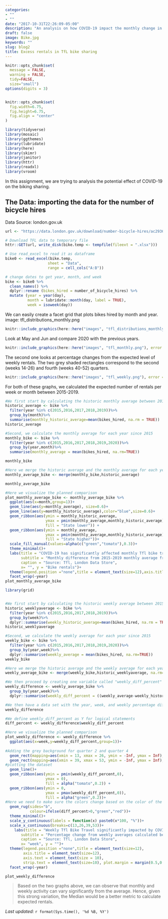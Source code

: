 ```yaml
---
categories:
- ""
- ""
date: "2017-10-31T22:26:09-05:00"
description: "An analysis on how COVID-19 impact the monthly change in TfL bike rentals"
draft: false
image: Bike.jpg
keywords: ""
slug: blog2
title: Excess rentals in TfL bike sharing
---
```


```r
knitr::opts_chunk$set(
  message = FALSE, 
  warning = FALSE, 
  tidy=FALSE,     
  size="small")   
options(digits = 3)


knitr::opts_chunk$set(
  fig.width=6.75, 
  fig.height=6.75,
  fig.align = "center"
)
```


```r
library(tidyverse)
library(mosaic)
library(ggthemes)
library(lubridate)
library(here)
library(skimr)
library(janitor)
library(httr)
library(readxl)
library(vroom)
```

In this assignment, we are trying to analysis the potential effect of COVID-19 on the biking sharing.

## The Data: importing the data for the number of bicycle hires
Data Source: london.gov.uk


```r
url <- "https://data.london.gov.uk/download/number-bicycle-hires/ac29363e-e0cb-47cc-a97a-e216d900a6b0/tfl-daily-cycle-hires.xlsx"

# Download TFL data to temporary file
httr::GET(url, write_disk(bike.temp <- tempfile(fileext = ".xlsx")))
```

```r
# Use read_excel to read it as dataframe
bike0 <- read_excel(bike.temp,
                   sheet = "Data",
                   range = cell_cols("A:B"))

# change dates to get year, month, and week
bike <- bike0 %>% 
  clean_names() %>% 
  dplyr::rename (bikes_hired = number_of_bicycle_hires) %>% 
  mutate (year = year(day),
          month = lubridate::month(day, label = TRUE),
          week = isoweek(day))
```


We can easily create a facet grid that plots bikes hired by month and year.
image: tfl_distributions_monthly.png

```r
knitr::include_graphics(here::here("images", "tfl_distributions_monthly.png"), error = FALSE)
```

Look at May and Jun and compare 2020 with the previous years.

```r
knitr::include_graphics(here::here("images", "tfl_monthly.png"), error = FALSE)
```

The second one looks at percentage changes from the expected level of weekly rentals. The two grey shaded rectangles correspond to the second (weeks 14-26) and fourth (weeks 40-52) quarters.

```r
knitr::include_graphics(here::here("images", "tfl_weekly.png"), error = FALSE)
```

For both of these graphs, we calculated the expected number of rentals per week or month between 2015-2019.


```r
#We first start by calculating the historic monthly average between 2015 and 2019
historic_average <- bike %>%
  filter(year %in% c(2015,2016,2017,2018,2019))%>%
  group_by(month)%>%
  summarise(monthly_historic_average=mean(bikes_hired, na.rm = TRUE))
historic_average

#Second, we calculate the monthly average for each year since 2015
monthly_bike <- bike %>%
  filter(year %in% c(2015,2016,2017,2018,2019,2020))%>%
  group_by(year,month)%>%
  summarise(monthly_average = mean(bikes_hired, na.rm=TRUE))

monthly_bike

#Here we merge the historic average and the monthly average for each year to directly compare both in a data set
monthly_average_bike <- merge(monthly_bike,historic_average)

monthly_average_bike
```

```r
#Here we visualize the planned comparison
plot_monthly_average_bike <- monthly_average_bike %>%
  ggplot(aes(x=month,group=1))+
  geom_line(aes(y=monthly_average), size=0.6)+
  geom_line(aes(y=monthly_historic_average),color="blue",size=0.6)+
  geom_ribbon(aes(ymin = monthly_historic_average, 
                  ymax = pmin(monthly_average,monthly_historic_average), 
                  fill = "State lower")) +
  geom_ribbon(aes(ymin = monthly_average, 
                  ymax = pmin(monthly_average,monthly_historic_average), 
                  fill = "State higher"))+
  scale_fill_manual(values=alpha(c("green","tomato"),0.3))+
  theme_minimal()+
  labs(title = "COVID-19 has significantly affected monthly Tfl bike travel",
       subtitle = "Monthly difference from 2015-2019 monthly average from the start of 2015 to the end of August 2020",
       caption = "Source: Tfl, London Data Store",
       x= "", y = "Bike rentals")+
  theme(legend.position ="none",title = element_text(size=12),axis.title = element_text(size=12),axis.text = element_text(size = 10), strip.text = element_text(size=10), plot.margin = margin(0.5,0.5,0.5,0.5, "cm"))+
  facet_wrap(~year)
plot_monthly_average_bike
```

```r
library(grid)


#We first start by calculating the historic weekly average between 2015 and 2019
historic_weeklyaverage <- bike %>%
  filter(year %in% c(2015,2016,2017,2018,2019))%>%
  group_by(week)%>%
  dplyr::summarise(weekly_historic_average=mean(bikes_hired, na.rm = TRUE))
historic_weeklyaverage

#Second, we calculate the weekly average for each year since 2015
weekly_bike <- bike %>%
  filter(year %in% c(2015,2016,2017,2018,2019,2020))%>%
  group_by(year,week)%>%
  dplyr::summarise(weekly_average = mean(bikes_hired, na.rm=TRUE))
weekly_bike

#Here we merge the historic average and the weekly average for each year to directly compare both in a data set
weekly_average_bike <- merge(weekly_bike,historic_weeklyaverage, na.rm=TRUE)

#We then proceed by creating one variable called "weekly_diff_percent" which gives the percentage difference between the historic average and the respective weekly average
weekly_difference <- weekly_average_bike %>%
  group_by(year,week)%>%
  dplyr::summarise(weekly_diff_percent = ((weekly_average-weekly_historic_average)/weekly_historic_average))

#We then have a data set with the year, week, and weekly percentage difference from the 2015-2019 weekly average
weekly_difference
```

```r
#We define weekly_diff_percent as Y for logical statements
diff_percent <- weekly_difference$weekly_diff_percent

#Here we visualize the planned comparison
plot_weekly_difference <- weekly_difference %>%
  ggplot(aes(x=week,y=weekly_diff_percent,group=1))+
  
#Adding the grey background for quarter 2 and quarter 4 
  geom_rect(mapping=aes(xmin = 13, xmax = 26, ymin = -Inf, ymax = Inf),fill="#EDEDED",alpha=0.09)+
  geom_rect(mapping=aes(xmin = 39, xmax = 53, ymin = -Inf, ymax = Inf),fill="#EDEDED",alpha=0.09)+
#plotting the dataset  
  geom_line()+
  geom_ribbon(aes(ymin = pmin(weekly_diff_percent,0), 
                  ymax = 0), 
                  fill = alpha("tomato",0.2)) +
  geom_ribbon(aes(ymin = 0, 
                  ymax = pmax(weekly_diff_percent,0)), 
                  fill = alpha("green",0.2))+
#Here we need to make sure the colors change based on the color of the ribbon
  geom_rug(sides="b",
           colour=ifelse(diff_percent>0,"green","red"))+
  theme_minimal()+
  scale_y_continuous(labels = function(x) paste0(x*100, "%"))+
  scale_x_continuous(breaks=c(13,26,39,53))+
    labs(title = "Weekly Tfl Bike Travel significantly impacted by COVID Restrictions",
       subtitle = "Percentage change from weekly averages calculated between 2015 and 2019",
       caption = "Source: Tfl, London Data Store",
       x= "week", y = "")+
  theme(legend.position ="none",title = element_text(size=12),
        axis.title = element_text(size=12),
        axis.text = element_text(size = 10), 
        strip.text = element_text(size=10), plot.margin = margin(0.5,0.5,0.5,0.5, "cm"))+
  facet_wrap(~year)

plot_weekly_difference
```
>Based on the two graphs above, we can observe that monthly and weekly activity can vary significantly from the average. Hence, given this strong variation, the Median would be a better metric to calculate expected rentals.

*Last updated:* `r format(Sys.time(), '%d %B, %Y')`
